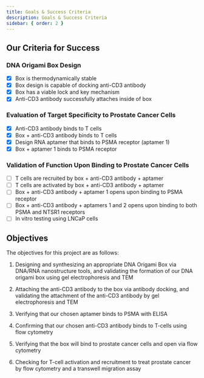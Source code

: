```yaml
---
title: Goals & Success Criteria
description: Goals & Success Criteria
sidebar: { order: 2 }
---
```



## Our Criteria for Success

### DNA Origami Box Design

- [x] Box is thermodynamically stable
- [x] Box design is capable of docking anti-CD3 antibody
- [x] Box has a viable lock and key mechanism
- [x] Anti-CD3 antibody successfully attaches inside of box

### Evaluation of Target Specificity to Prostate Cancer Cells

- [x] Anti-CD3 antibody binds to T cells
- [x] Box + anti-CD3 antibody binds to T cells
- [x] Design RNA aptamer that binds to PSMA receptor (aptamer 1)
- [x] Box + aptamer 1 binds to PSMA receptor

### Validation of Function Upon Binding to Prostate Cancer Cells

- [ ] T cells are recruited by box + anti-CD3 antibody + aptamer
- [ ] T cells are activated by box + anti-CD3 antibody + aptamer
- [ ] Box + anti-CD3 antibody + aptamer 1 opens upon binding to PSMA receptor
- [ ] Box + anti-CD3 antibody + aptamers 1 and 2 opens upon binding to both PSMA and NTSR1 receptors
- [ ] In vitro testing using LNCaP cells

## Objectives

The objectives for this project are as follows:

<Steps>

1. Designing and synthesizing an appropriate DNA Origami Box via DNA/RNA nanostructure tools, and validating the formation of our DNA origami box using gel electrophoresis and TEM

1. Attaching the anti-CD3 antibody to the box via antibody docking, and validating the attachment of the anti-CD3 antibody by gel electrophoresis and TEM

1. Verifying that our chosen aptamer binds to PSMA with ELISA

1. Confirming that our chosen anti-CD3 antibody binds to T-cells using flow cytometry

1. Verifying that the box will bind to prostate cancer cells and open via flow cytometry

1. Checking for T-cell activation and recruitment to treat prostate cancer by flow cytometry and a transwell migration assay

</Steps>
